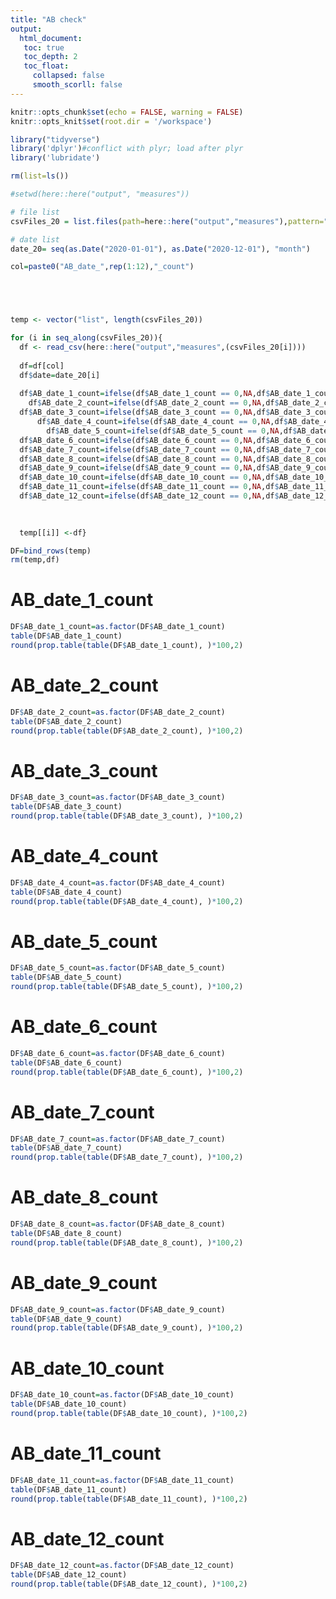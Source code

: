 ```yaml
---
title: "AB check"
output: 
  html_document:
   toc: true
   toc_depth: 2
   toc_float:
     collapsed: false
     smooth_scorll: false
---
```


```r
knitr::opts_chunk$set(echo = FALSE, warning = FALSE)
knitr::opts_knit$set(root.dir = '/workspace')
```

```r
library("tidyverse") 
library('dplyr')#conflict with plyr; load after plyr
library('lubridate')

rm(list=ls())

#setwd(here::here("output", "measures"))

# file list
csvFiles_20 = list.files(path=here::here("output","measures"),pattern="input_antibiotics_2020", full.names = FALSE)

# date list
date_20= seq(as.Date("2020-01-01"), as.Date("2020-12-01"), "month")

col=paste0("AB_date_",rep(1:12),"_count")





temp <- vector("list", length(csvFiles_20))

for (i in seq_along(csvFiles_20)){
  df <- read_csv(here::here("output","measures",(csvFiles_20[i])))
  
  df=df[col]
  df$date=date_20[i]
  
  df$AB_date_1_count=ifelse(df$AB_date_1_count == 0,NA,df$AB_date_1_count)
    df$AB_date_2_count=ifelse(df$AB_date_2_count == 0,NA,df$AB_date_2_count)
  df$AB_date_3_count=ifelse(df$AB_date_3_count == 0,NA,df$AB_date_3_count)
      df$AB_date_4_count=ifelse(df$AB_date_4_count == 0,NA,df$AB_date_4_count)
        df$AB_date_5_count=ifelse(df$AB_date_5_count == 0,NA,df$AB_date_5_count)
  df$AB_date_6_count=ifelse(df$AB_date_6_count == 0,NA,df$AB_date_6_count)
  df$AB_date_7_count=ifelse(df$AB_date_7_count == 0,NA,df$AB_date_7_count)
  df$AB_date_8_count=ifelse(df$AB_date_8_count == 0,NA,df$AB_date_8_count)
  df$AB_date_9_count=ifelse(df$AB_date_9_count == 0,NA,df$AB_date_9_count)
  df$AB_date_10_count=ifelse(df$AB_date_10_count == 0,NA,df$AB_date_10_count)
  df$AB_date_11_count=ifelse(df$AB_date_11_count == 0,NA,df$AB_date_11_count)
  df$AB_date_12_count=ifelse(df$AB_date_12_count == 0,NA,df$AB_date_12_count)

                
  
  temp[[i]] <-df}

DF=bind_rows(temp)
rm(temp,df)


```

# AB_date_1_count
```r
DF$AB_date_1_count=as.factor(DF$AB_date_1_count)
table(DF$AB_date_1_count)
round(prop.table(table(DF$AB_date_1_count), )*100,2)
```

# AB_date_2_count
```r
DF$AB_date_2_count=as.factor(DF$AB_date_2_count)
table(DF$AB_date_2_count)
round(prop.table(table(DF$AB_date_2_count), )*100,2)
```

# AB_date_3_count
```r
DF$AB_date_3_count=as.factor(DF$AB_date_3_count)
table(DF$AB_date_3_count)
round(prop.table(table(DF$AB_date_3_count), )*100,2)
```
# AB_date_4_count
```r
DF$AB_date_4_count=as.factor(DF$AB_date_4_count)
table(DF$AB_date_4_count)
round(prop.table(table(DF$AB_date_4_count), )*100,2)
```
# AB_date_5_count
```r
DF$AB_date_5_count=as.factor(DF$AB_date_5_count)
table(DF$AB_date_5_count)
round(prop.table(table(DF$AB_date_5_count), )*100,2)
```

# AB_date_6_count
```r
DF$AB_date_6_count=as.factor(DF$AB_date_6_count)
table(DF$AB_date_6_count)
round(prop.table(table(DF$AB_date_6_count), )*100,2)
```

# AB_date_7_count
```r
DF$AB_date_7_count=as.factor(DF$AB_date_7_count)
table(DF$AB_date_7_count)
round(prop.table(table(DF$AB_date_7_count), )*100,2)
```

# AB_date_8_count
```r
DF$AB_date_8_count=as.factor(DF$AB_date_8_count)
table(DF$AB_date_8_count)
round(prop.table(table(DF$AB_date_8_count), )*100,2)
```

# AB_date_9_count
```r
DF$AB_date_9_count=as.factor(DF$AB_date_9_count)
table(DF$AB_date_9_count)
round(prop.table(table(DF$AB_date_9_count), )*100,2)
```

# AB_date_10_count
```r
DF$AB_date_10_count=as.factor(DF$AB_date_10_count)
table(DF$AB_date_10_count)
round(prop.table(table(DF$AB_date_10_count), )*100,2)
```

# AB_date_11_count
```r
DF$AB_date_11_count=as.factor(DF$AB_date_11_count)
table(DF$AB_date_11_count)
round(prop.table(table(DF$AB_date_11_count), )*100,2)
```
# AB_date_12_count
```r
DF$AB_date_12_count=as.factor(DF$AB_date_12_count)
table(DF$AB_date_12_count)
round(prop.table(table(DF$AB_date_12_count), )*100,2)
```

